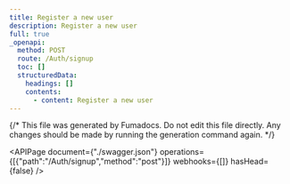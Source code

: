```yaml
---
title: Register a new user
description: Register a new user
full: true
_openapi:
  method: POST
  route: /Auth/signup
  toc: []
  structuredData:
    headings: []
    contents:
      - content: Register a new user
---
```


{/* This file was generated by Fumadocs.
Do not edit this file directly. Any changes should be made by running the generation command again. */}

<APIPage document={"./swagger.json"} operations={[{"path":"/Auth/signup","method":"post"}]} webhooks={[]} hasHead={false} />
